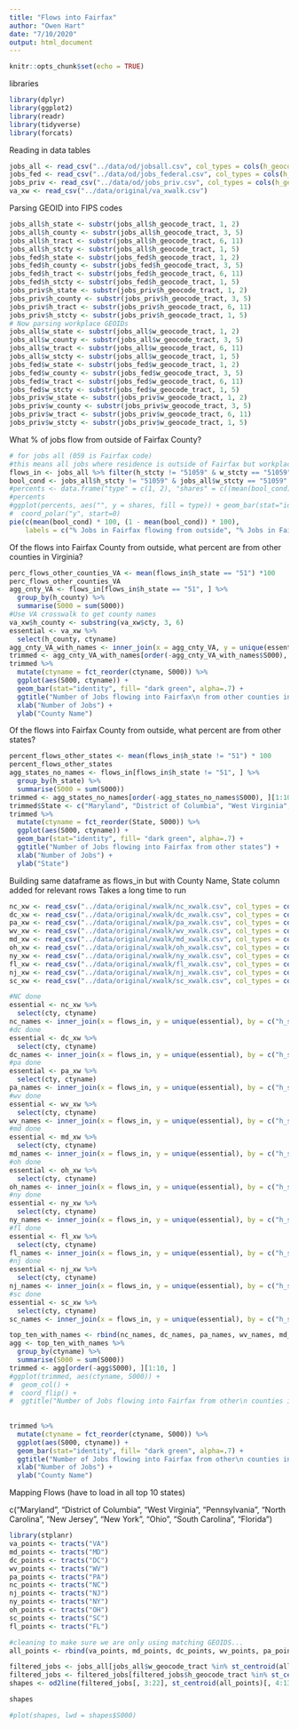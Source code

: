 ```yaml
---
title: "Flows into Fairfax"
author: "Owen Hart"
date: "7/10/2020"
output: html_document
---
```


```r
knitr::opts_chunk$set(echo = TRUE)
```

libraries
```r
library(dplyr)
library(ggplot2)
library(readr)
library(tidyverse)
library(forcats)
```


Reading in data tables
```r
jobs_all <- read_csv("../data/od/jobsall.csv", col_types = cols(h_geocode_tract = col_character(), w_geocode_tract = col_character()))
jobs_fed <- read_csv("../data/od/jobs_federal.csv", col_types = cols(h_geocode_tract = col_character(), w_geocode_tract = col_character()))
jobs_priv <- read_csv("../data/od/jobs_priv.csv", col_types = cols(h_geocode_tract = col_character(), w_geocode_tract = col_character()))
va_xw <- read_csv("../data/original/va_xwalk.csv")
```


Parsing GEOID into FIPS codes
```r
jobs_all$h_state <- substr(jobs_all$h_geocode_tract, 1, 2)
jobs_all$h_county <- substr(jobs_all$h_geocode_tract, 3, 5)
jobs_all$h_tract <- substr(jobs_all$h_geocode_tract, 6, 11)
jobs_all$h_stcty <- substr(jobs_all$h_geocode_tract, 1, 5)
jobs_fed$h_state <- substr(jobs_fed$h_geocode_tract, 1, 2)
jobs_fed$h_county <- substr(jobs_fed$h_geocode_tract, 3, 5)
jobs_fed$h_tract <- substr(jobs_fed$h_geocode_tract, 6, 11)
jobs_fed$h_stcty <- substr(jobs_fed$h_geocode_tract, 1, 5)
jobs_priv$h_state <- substr(jobs_priv$h_geocode_tract, 1, 2)
jobs_priv$h_county <- substr(jobs_priv$h_geocode_tract, 3, 5)
jobs_priv$h_tract <- substr(jobs_priv$h_geocode_tract, 6, 11)
jobs_priv$h_stcty <- substr(jobs_priv$h_geocode_tract, 1, 5)
# Now parsing workplace GEOIDs
jobs_all$w_state <- substr(jobs_all$w_geocode_tract, 1, 2)
jobs_all$w_county <- substr(jobs_all$w_geocode_tract, 3, 5)
jobs_all$w_tract <- substr(jobs_all$w_geocode_tract, 6, 11)
jobs_all$w_stcty <- substr(jobs_all$w_geocode_tract, 1, 5)
jobs_fed$w_state <- substr(jobs_fed$w_geocode_tract, 1, 2)
jobs_fed$w_county <- substr(jobs_fed$w_geocode_tract, 3, 5)
jobs_fed$w_tract <- substr(jobs_fed$w_geocode_tract, 6, 11)
jobs_fed$w_stcty <- substr(jobs_fed$w_geocode_tract, 1, 5)
jobs_priv$w_state <- substr(jobs_priv$w_geocode_tract, 1, 2)
jobs_priv$w_county <- substr(jobs_priv$w_geocode_tract, 3, 5)
jobs_priv$w_tract <- substr(jobs_priv$w_geocode_tract, 6, 11)
jobs_priv$w_stcty <- substr(jobs_priv$w_geocode_tract, 1, 5)
```

What % of jobs flow from outside of Fairfax County?
```r
# for jobs all (059 is Fairfax code)
#this means all jobs where residence is outside of Fairfax but workplace is in Fairfax
flows_in <- jobs_all %>% filter(h_stcty != "51059" & w_stcty == "51059")
bool_cond <- jobs_all$h_stcty != "51059" & jobs_all$w_stcty == "51059"
#percents <- data.frame("type" = c(1, 2), "shares" = c((mean(bool_cond) * 100), ((1 - mean(bool_cond)) * 100)))
#percents
#ggplot(percents, aes("", y = shares, fill = type)) + geom_bar(stat="identity", width=.2) +
#  coord_polar("y", start=0) 
pie(c(mean(bool_cond) * 100, (1 - mean(bool_cond)) * 100), 
    labels = c("% Jobs in Fairfax flowing from outside", "% Jobs in Fairfax flowing from within"))
```

Of the flows into Fairfax County from outside, what percent are from other counties in Virginia?
```r
perc_flows_other_counties_VA <- mean(flows_in$h_state == "51") *100
perc_flows_other_counties_VA
agg_cnty_VA <- flows_in[flows_in$h_state == "51", ] %>%
  group_by(h_county) %>%
  summarise(S000 = sum(S000))
#Use VA crosswalk to get county names
va_xw$h_county <- substring(va_xw$cty, 3, 6)
essential <- va_xw %>%
  select(h_county, ctyname)
agg_cnty_VA_with_names <- inner_join(x = agg_cnty_VA, y = unique(essential), by = "h_county")
trimmed <- agg_cnty_VA_with_names[order(-agg_cnty_VA_with_names$S000), ][1:10, ]
trimmed %>%
  mutate(ctyname = fct_reorder(ctyname, S000)) %>%
  ggplot(aes(S000, ctyname)) +
  geom_bar(stat="identity", fill= "dark green", alpha=.7) +
  ggtitle("Number of Jobs flowing into Fairfax\n from other counties in Virginia") +
  xlab("Number of Jobs") + 
  ylab("County Name")
```


Of the flows into Fairfax County from outside, what percent are from other states?
```r
percent_flows_other_states <- mean(flows_in$h_state != "51") * 100
percent_flows_other_states
agg_states_no_names <- flows_in[flows_in$h_state != "51", ] %>%
  group_by(h_state) %>%
  summarise(S000 = sum(S000))
trimmed <- agg_states_no_names[order(-agg_states_no_names$S000), ][1:10, ]
trimmed$State <- c("Maryland", "District of Columbia", "West Virginia", "Pennsylvania", "North Carolina", "New Jersey", "New York", "Ohio", "South Carolina", "Florida")
trimmed %>%
  mutate(ctyname = fct_reorder(State, S000)) %>%
  ggplot(aes(S000, ctyname)) +
  geom_bar(stat="identity", fill= "dark green", alpha=.7) +
  ggtitle("Number of Jobs flowing into Fairfax from other states") +
  xlab("Number of Jobs") + 
  ylab("State")
```


Building same dataframe as flows_in but with County Name, State column added for relevant rows
Takes a long time to run
```r
nc_xw <- read_csv("../data/original/xwalk/nc_xwalk.csv", col_types = cols(cty = col_character()))
dc_xw <- read_csv("../data/original/xwalk/dc_xwalk.csv", col_types = cols(cty = col_character()))
pa_xw <- read_csv("../data/original/xwalk/pa_xwalk.csv", col_types = cols(cty = col_character()))
wv_xw <- read_csv("../data/original/xwalk/wv_xwalk.csv", col_types = cols(cty = col_character()))
md_xw <- read_csv("../data/original/xwalk/md_xwalk.csv", col_types = cols(cty = col_character()))
oh_xw <- read_csv("../data/original/xwalk/oh_xwalk.csv", col_types = cols(cty = col_character()))
ny_xw <- read_csv("../data/original/xwalk/ny_xwalk.csv", col_types = cols(cty = col_character()))
fl_xw <- read_csv("../data/original/xwalk/fl_xwalk.csv", col_types = cols(cty = col_character()))
nj_xw <- read_csv("../data/original/xwalk/nj_xwalk.csv", col_types = cols(cty = col_character()))
sc_xw <- read_csv("../data/original/xwalk/sc_xwalk.csv", col_types = cols(cty = col_character()))
```


```r
#NC done
essential <- nc_xw %>%
  select(cty, ctyname)
nc_names <- inner_join(x = flows_in, y = unique(essential), by = c("h_stcty" = "cty"))
#dc done
essential <- dc_xw %>%
  select(cty, ctyname)
dc_names <- inner_join(x = flows_in, y = unique(essential), by = c("h_stcty" = "cty"))
#pa done
essential <- pa_xw %>%
  select(cty, ctyname)
pa_names <- inner_join(x = flows_in, y = unique(essential), by = c("h_stcty" = "cty"))
#wv done
essential <- wv_xw %>%
  select(cty, ctyname)
wv_names <- inner_join(x = flows_in, y = unique(essential), by = c("h_stcty" = "cty"))
#md done
essential <- md_xw %>%
  select(cty, ctyname)
md_names <- inner_join(x = flows_in, y = unique(essential), by = c("h_stcty" = "cty"))
#oh done
essential <- oh_xw %>%
  select(cty, ctyname)
oh_names <- inner_join(x = flows_in, y = unique(essential), by = c("h_stcty" = "cty"))
#ny done
essential <- ny_xw %>%
  select(cty, ctyname)
ny_names <- inner_join(x = flows_in, y = unique(essential), by = c("h_stcty" = "cty"))
#fl done
essential <- fl_xw %>%
  select(cty, ctyname)
fl_names <- inner_join(x = flows_in, y = unique(essential), by = c("h_stcty" = "cty"))
#nj done
essential <- nj_xw %>%
  select(cty, ctyname)
nj_names <- inner_join(x = flows_in, y = unique(essential), by = c("h_stcty" = "cty"))
#sc done
essential <- sc_xw %>%
  select(cty, ctyname)
sc_names <- inner_join(x = flows_in, y = unique(essential), by = c("h_stcty" = "cty"))
```


```r
top_ten_with_names <- rbind(nc_names, dc_names, pa_names, wv_names, md_names, oh_names, ny_names, fl_names, nj_names, sc_names)
agg <- top_ten_with_names %>%
  group_by(ctyname) %>%
  summarise(S000 = sum(S000))
trimmed <- agg[order(-agg$S000), ][1:10, ]
#ggplot(trimmed, aes(ctyname, S000)) +
#  geom_col() + 
#  coord_flip() + 
#  ggtitle("Number of Jobs flowing into Fairfax from other\n counties in other states")
  
  
trimmed %>%
  mutate(ctyname = fct_reorder(ctyname, S000)) %>%
  ggplot(aes(S000, ctyname)) +
  geom_bar(stat="identity", fill= "dark green", alpha=.7) +
  ggtitle("Number of Jobs flowing into Fairfax from other\n counties in other states") +
  xlab("Number of Jobs") + 
  ylab("County Name")
```




Mapping Flows (have to load in all top 10 states)

c("Maryland", "District of Columbia", "West Virginia", "Pennsylvania", "North Carolina", "New Jersey", "New York", "Ohio", "South Carolina", "Florida")
```r
library(stplanr)
va_points <- tracts("VA")
md_points <- tracts("MD")
dc_points <- tracts("DC")
wv_points <- tracts("WV")
pa_points <- tracts("PA")
nc_points <- tracts("NC")
nj_points <- tracts("NJ")
ny_points <- tracts("NY")
oh_points <- tracts("OH")
sc_points <- tracts("SC")
fl_points <- tracts("FL")
```



```r
#cleaning to make sure we are only using matching GEOIDS...
all_points <- rbind(va_points, md_points, dc_points, wv_points, pa_points, nc_points, ny_points, ny_points, oh_points, sc_points, fl_points)

filtered_jobs <- jobs_all[jobs_all$w_geocode_tract %in% st_centroid(all_points)$GEOID, ]
filtered_jobs <- filtered_jobs[filtered_jobs$h_geocode_tract %in% st_centroid(all_points)$GEOID, ]
shapes <- od2line(filtered_jobs[, 3:22], st_centroid(all_points)[, 4:13])

```

```r
shapes
```



```r
#plot(shapes, lwd = shapes$S000)

```


